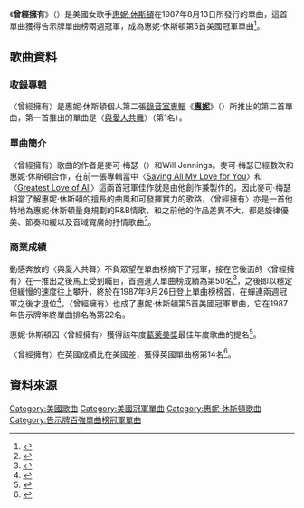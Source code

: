 {{Infobox single 
| Name           = 曾經擁有<br />Didn't We Almost Have It All
| Artist         = [[惠妮·休斯頓|惠妮·休斯頓]]
| from Album     = [[Whitney_(專輯)|惠妮]]
| B-side         = Shock Me (Special Collector's Bonus Cut)
| Released       = 1987年8月13日
| Format         = [[CD|CD]], [[錄音帶|錄音帶]], 7" single
| Recorded       = 1986
| Genre          = [[当代节奏布鲁斯|节奏布鲁斯]], [[靈魂樂|靈魂樂]]
| Length         = 5:07 (Album Version)<br />4:38 (Single Version)
| Label          = Arista Records
| Writer         = [[Michael_Masser|Michael Masser]], [[Will_Jennings|Will Jennings]]
| Producer       = [[Michael_Masser|Michael Masser]]
| Last single    = "[[I_Wanna_Dance_With_Somebody_(Who_Loves_Me)|I Wanna Dance With Somebody (Who Loves Me)]]"<br />(1987)
| This single    = "Didn't We Almost Have It All"<br />(1987)
| Next single    = "[[So_Emotional|So Emotional]]"<br />(1988)
| Cover          = 
}}
《'''曾經擁有'''》（{{lang-en|'''Didn't We Almost Have It All'''}}）是美國女歌手[[惠妮·休斯頓|惠妮·休斯頓]]在1987年8月13日所發行的單曲，這首單曲獲得告示牌單曲榜兩週冠軍，成為惠妮·休斯頓第5首美國冠軍單曲<ref>{{Cite web |url=http://www.billboard.com/artist/431329/whitney-houston/chart?page=3&f=379 |title=美國告示牌官網惠妮休斯頓單曲榜成績 |accessdate=2015-03-27 |archive-date=2015-09-19 |archive-url=https://web.archive.org/web/20150919005545/http://www.billboard.com/artist/431329/whitney-houston/chart?page=3&f=379 |dead-url=no }}</ref>。

==歌曲資料==
===收錄專輯===
〈曾經擁有〉是惠妮·休斯頓個人第二張[[錄音室專輯|錄音室專輯]]《'''[[Whitney_(專輯)|惠妮]]'''》（{{lang-en|'''Whitney'''}}）所推出的第二首單曲，第一首推出的單曲是〈[[I_Wanna_Dance_With_Somebody_(Who_Loves_Me)|與愛人共舞]]〉（第1名）。
===單曲簡介===
〈曾經擁有〉歌曲的作者是麥可·梅瑟（{{lang|en|Michael Masser}}）和Will Jennings。麥可·梅瑟已經數次和惠妮·休斯頓合作，在前一張專輯當中〈[[Saving_All_My_Love_for_You|Saving All My Love for You]]〉和〈[[Greatest_Love_of_All|Greatest Love of All]]〉這兩首冠軍佳作就是由他創作兼製作的，因此麥可·梅瑟相當了解惠妮·休斯頓的擅長的曲風和可發揮實力的歌路，〈曾經擁有〉亦是一首他特地為惠妮·休斯頓量身規劃的R&B情歌，和之前他的作品差異不大，都是旋律優美、節奏和緩以及音域寬廣的抒情歌曲<ref>{{Cite web |url=https://www.sonymusic.com.tw/main/artist/%E6%83%A0%E5%A6%AE%E4%BC%91%E6%96%AF%E9%A0%93-whitney-houston/profile |title=台灣索尼音樂官網惠妮休斯頓音樂資料 |accessdate=2015-03-27 |archive-date=2016-03-29 |archive-url=https://web.archive.org/web/20160329131839/https://sonymusic.com.tw/main/artist/%E6%83%A0%E5%A6%AE%E4%BC%91%E6%96%AF%E9%A0%93-whitney-houston/profile |dead-url=yes }}</ref>。
===商業成績===
動感奔放的〈與愛人共舞〉不負眾望在單曲榜摘下了冠軍，接在它後面的〈曾經擁有〉在一推出之後馬上受到矚目，首週進入單曲榜成績為第50名<ref>{{Cite web |url=http://www.billboard.com/charts/hot-100/1987-08-01 |title=1987-08-01告示牌單曲榜 |accessdate=2015-03-27 |archive-date=2015-03-25 |archive-url=https://web.archive.org/web/20150325003456/http://www.billboard.com/charts/hot-100/1987-08-01 |dead-url=no }}</ref>，之後即以穩定但緩慢的速度往上攀升，終於在1987年9月26日登上單曲榜榜首，在蟬連兩週冠軍之後才退位<ref>{{Cite web |url=http://www.billboard.com/charts/hot-100/1987-09-26 |title=1987-09-26告示牌單曲榜 |accessdate=2015-03-27 |archive-date=2016-07-23 |archive-url=https://web.archive.org/web/20160723143812/http://www.billboard.com/charts/hot-100/1987-09-26 |dead-url=no }}</ref>，〈曾經擁有〉也成了惠妮·休斯頓第5首美國冠軍單曲，它在1987年告示牌年終單曲排名為第22名。

惠妮·休斯頓因〈曾經擁有〉獲得該年度[[葛萊美獎|葛萊美獎]]最佳年度歌曲的提名<ref>{{Cite web |url=http://www.rollingstone.com/music/albumreviews/whitney-19870813 |title=美國滾石雜誌官網1987-08-13音樂報導 |accessdate=2015-03-27 |archive-date=2015-01-20 |archive-url=https://web.archive.org/web/20150120014011/http://www.rollingstone.com/music/albumreviews/whitney-19870813 |dead-url=no }}</ref>。

〈曾經擁有〉在英國成績比在美國差，獲得英國單曲榜第14名<ref>{{Cite web |url=http://www.officialcharts.com/artist/22775/WHITNEY-HOUSTON/ |title=英國排行榜官網惠妮休斯頓專輯單曲資料庫 |accessdate=2015-03-27 |archive-date=2015-04-02 |archive-url=https://web.archive.org/web/20150402152823/http://www.officialcharts.com/artist/22775/WHITNEY-HOUSTON/ |dead-url=no }}</ref>。

==資料來源==
{{reflist|3}}
[[Category:美國歌曲|Category:美國歌曲]]
[[Category:美國冠軍單曲|Category:美國冠軍單曲]]
[[Category:惠妮·休斯頓歌曲|Category:惠妮·休斯頓歌曲]]
[[Category:告示牌百強單曲榜冠軍單曲|Category:告示牌百強單曲榜冠軍單曲]]